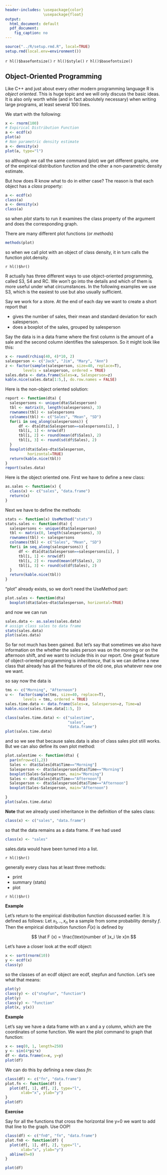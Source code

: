 ---
header-includes: \usepackage{color}
                 \usepackage{float}
output:
  html_document: default
  pdf_document:
    fig_caption: no
---

```{r, echo=FALSE, warning=FALSE, message=FALSE}
source("../R/setup.rmd.R", local=TRUE)
setup.rmd(local.env=environment())
```
`r hl()$basefontsize()`
`r hl()$style()`
`r hl()$basefontsize()`

## Object-Oriented Programming

Like C++ and just about every other modern programming language R is *object oriented*. This is huge topic and we will only discuss the basic ideas. It is also only worth while (and in fact absolutely necessary) when writing large programs, at least several 100 lines.

We start with the following:

```{r}
x <- rnorm(100)
# Expirical Distribution Function
a <- ecdf(x)
plot(a)
# Non parametric density estimate
a <- density(x)
plot(a, type="l")
```

so although we call the same command (plot) we get different graphs, one of the empirical distribution function and the other a non-parametric density estimate.

But how does R know what to do in either case? The reason is that each object has a *class* property:

```{r}
a <- ecdf(x)
class(a)
a <- density(x)
class(a)
```

so when *plot* starts to run it examines the class property of the argument and does the corresponding graph.

There are many different plot functions (or *methods*)

```{r}
methods(plot)
```

so when we call plot with an object of class density, it in turn calls the function plot.density.

`r hl()$hr()`

R actually has three different ways to use object-oriented programming, called S3, S4 and RC. We won't go into the details and which of them is more useful under what circumstances. In the following examples we use S3, which is the easiest to use but also usually sufficient.

Say we work for a store. At the end of each day we want to create a short report that 

-  gives the number of sales, their mean and standard deviation for each salesperson.  
-  does a boxplot of the sales, grouped by salesperson

Say the data is in a data frame where the first column is the amount of a sale and the second column identifies the salesperson. So it might look like this:

```{r echo=FALSE}
x <- round(rchisq(40, 4)*10, 2)
salesperson <- c("Jack", "Jim", "Mary", "Ann")
z <- factor(sample(salesperson, size=40, replace=T), 
        levels = salesperson, ordered = TRUE)
sales.data <- data.frame(Sales=x, Salesperson=z)
kable.nice(sales.data[1:5,], do.row.names = FALSE)
```

Here is the non-object oriented solution:

```{r, results='asis'}
report <- function(dta) {
  salespersons <- unique(dta$Salesperson) 
  tbl <- matrix(0, length(salespersons), 3)
  rownames(tbl) <- salespersons
  colnames(tbl) <- c("Sales", "Mean", "SD")
  for(i in seq_along(salespersons)) {
      df <- dta[dta$Salesperson==salespersons[i], ]
      tbl[i, 1] <- nrow(df)
      tbl[i, 2] <- round(mean(df$Sales), 2)
      tbl[i, 3] <- round(sd(df$Sales), 2)
  }
  boxplot(dta$Sales~dta$Salesperson,
          horizontal=TRUE)
  return(kable.nice(tbl))
}
report(sales.data)
```

Here is the object oriented one. First we have to define a new class:

```{r}
as.sales <- function(x) {
  class(x) <- c("sales", "data.frame")
  return(x)
}
```

Next we have to define the methods:

```{r}
stats <- function(x) UseMethod("stats")
stats.sales <- function(dta) {
  salespersons <- unique(dta$Salesperson) 
  tbl <- matrix(0, length(salespersons), 3)
  rownames(tbl) <- salespersons
  colnames(tbl) <- c("Sales", "Mean", "SD")
  for(i in seq_along(salespersons)) {
      df <- dta[dta$Salesperson==salespersons[i], ]
      tbl[i, 1] <- nrow(df)
      tbl[i, 2] <- round(mean(df$Sales), 2)
      tbl[i, 3] <- round(sd(df$Sales), 2)
  }
  return(kable.nice(tbl))
}
```

"plot" already exists, so we don't need the UseMethod part:

```{r}
plot.sales <- function(dta) 
  boxplot(dta$Sales~dta$Salesperson, horizontal=TRUE)
```

and now we can run

```{r results='asis'}
sales.data <- as.sales(sales.data)
# assign class sales to data frame
stats(sales.data)
plot(sales.data)
```

So far not much has been gained. But let's say that sometimes we also have information on the whether the sales person was on the morning or on the afternoon shift, and we want to include this in our report. One great feature of object-oriented programming is *inheritance*, that is we can define a new class that already has all the features of the old one, plus whatever new one we want.

so say now the data is

```{r, echo=FALSE}
tms <- c("Morning", "Afternoon")
u <-  factor(sample(tms, size=40, replace=T), 
        levels = tms, ordered = TRUE)
sales.time.data <- data.frame(Sales=x, Salesperson=z, Time=u)
kable.nice(sales.time.data[1:5, ])
```

```{r}
class(sales.time.data) <- c("salestime", 
                            "sales",
                            "data.frame")
plot(sales.time.data)
```

and so we see that because sales.data is also of class sales plot still works. But we can also define its own plot method:

```{r}
plot.salestime <- function(dta) {
  par(mfrow=c(1,2))
  Sales <- dta$Sales[dta$Time=="Morning"]
  Salesperson <- dta$Salesperson[dta$Time=="Morning"]
  boxplot(Sales~Salesperson, main="Morning")
  Sales <- dta$Sales[dta$Time=="Afternoon"]
  Salesperson <- dta$Salesperson[dta$Time=="Afternoon"]
  boxplot(Sales~Salesperson, main="Afternoon")
  
}
plot(sales.time.data)
```

**Note** that we already used inheritance in the definition of the sales class:

```{r eval=FALSE}
class(x) <- c("sales", "data.frame")
```

so that the data remains as a data frame. If we had used

```{r eval=FALSE}
class(x) <- "sales"
```

sales.data would have been turned into a list.

`r hl()$hr()`

generally every class has at least three methods:

-  print  
-  summary (stats)  
-  plot

`r hl()$hr()`

**Example**

Let's return to the empirical distribution function discussed earlier. It is defined as follows: Let $x_1, .., x_n$ be a sample from some probability density $f$. Then the empirical distribution function $\hat F (x)$ is defined by

$$
\hat F (x) = \frac{\text{number  of }x_i \le x}n
$$

Let's have a closer look at the ecdf object:

```{r}
x <- sort(rnorm(10))
y <- ecdf(x)
class(y)
```

so the classes of an ecdf object are ecdf, stepfun and function. Let's see what that means:

```{r}
plot(y)
class(y) <- c("stepfun", "function")
plot(y)
class(y) <- "function"
plot(x, y(x))
```

**Example**

Let's say we have a data frame with an x and a y column, which are the coordinates of some function. We want the plot command to graph that function:

```{r}
x <- seq(0, 1, length=250)
y <- sin(4*pi*x)
df <- data.frame(x=x, y=y)
plot(df)
```

We can do this by defining a new class *fn*:

```{r}
class(df) <- c("fn", "data.frame")
plot.fn <- function(df) {
  plot(df[, 1], df[, 2], type="l", 
       xlab="x", ylab="y")
}
plot(df)
```

**Exercise**

Say for all the functions that cross the horizontal line y=0 we want to add that line to the graph. Use OOP!

```{r echo=FALSE}
class(df) <- c("fn0", "fn", "data.frame")
plot.fn0 <- function(df) {
  plot(df[, 1], df[, 2], type="l", 
       xlab="x", ylab="y")
  abline(h=0)
}
```

```{r}
plot(df)
```


